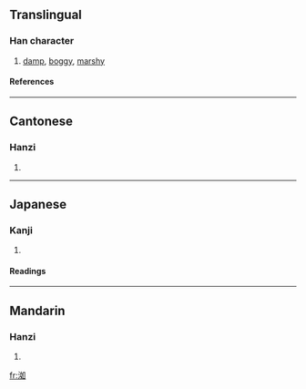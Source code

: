 ==Translingual==
===Han character===
{{Han char|rn=85|rad=水|as=06|sn=9|four=3610<sub>0</sub>|canj=水女口 (EVR)}}
# [[damp]], [[boggy]], [[marshy]]
====References====
{{Han ref|kx=0622.100|dkj=17414|dj=1018.080|hdz=31618.010|uh=6D33|ud=27955|bh=CF76|bd=53110}}

----
==Cantonese==
===Hanzi===
{{yue-hanzi|jyut=|y=yu5, yu6}}
# {{defn|Cantonese}}

----
==Japanese==
===Kanji===
{{ja-kanji|grade=|rs=水06}}
# {{defn|Japanese}} 
====Readings====
{{ja-readings|on=[[じょ]] (jo), [[にょ]] (nyo)|kun=[[ひたりうるお]] (hitariuruo)}}

----
==Mandarin==
===Hanzi===
{{cmn-hanzi|pin=[[rù]] (ru4)|wg=ju<sup>4</sup>}}
# {{defn|Mandarin}}

[[fr:洳]]